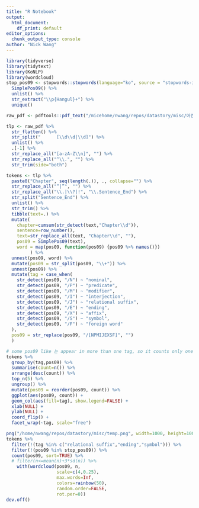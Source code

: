 ```yaml
---
title: "R Notebook"
output: 
  html_document: 
    df_print: default
editor_options: 
  chunk_output_type: console
author: "Nick Wang"
---
```


```r
library(tidyverse)
library(tidytext)
library(KoNLP)
library(wordcloud)
stop_pos09 <- stopwords::stopwords(language="ko", source = "stopwords-iso") %>%
  SimplePos09() %>%
  unlist() %>%
  str_extract("\\p{Hangul}+") %>%
  unique()
```

```r
raw_pdf <- pdftools::pdf_text("/micehome/nwang/repos/datastory/misc/어린 왕자.pdf")

tlp <- raw_pdf %>%
  str_flatten() %>%
  str_split("      [\\d\\d|\\d]") %>%
  unlist() %>%
  .[-1] %>%
  str_replace_all("[a-zA-Z\\n]", "") %>%
  str_replace_all("^\\.", "") %>%
  str_trim(side="both")
```

```r
tokens <- tlp %>%
  paste0("Chapter", seq(length(.)), ., collapse="") %>%
  str_replace_all("“|”", "") %>%
  str_replace_all("\\.|\\?|!", "\\.Sentence_End") %>%
  str_split("Sentence_End") %>%
  unlist() %>%
  str_trim() %>%
  tibble(text=.) %>%
  mutate(
    chapter=cumsum(str_detect(text,"Chapter\\d")),
    sentence=row_number(),
    text=str_replace_all(text, "Chapter\\d", ""),
    pos09 = SimplePos09(text),
    word = map(pos09, function(pos09) {pos09 %>% names()})
         ) %>%
  unnest(pos09, word) %>%
  mutate(pos09 = str_split(pos09, "\\+")) %>%
  unnest(pos09) %>%
  mutate(tag = case_when(
    str_detect(pos09, "/N") ~ "nominal",
    str_detect(pos09, "/P") ~ "predicate",
    str_detect(pos09, "/M") ~ "modifier",
    str_detect(pos09, "/I") ~ "interjection",
    str_detect(pos09, "/J") ~ "relational suffix",
    str_detect(pos09, "/E") ~ "ending",
    str_detect(pos09, "/X") ~ "affix",
    str_detect(pos09, "/S") ~ "symbol",
    str_detect(pos09, "/F") ~ "foreign word"
  ),
  pos09 = str_replace(pos09, "/[NPMIJEXSF]", "")
  )
```

```r
# some pos09 like 는 appear in more than one tag, so it counts only one of them for the reordering... how to fix this?
tokens %>%
  group_by(tag,pos09) %>%
  summarise(count=n()) %>%
  arrange(desc(count)) %>%
  top_n(5) %>%
  ungroup() %>%
  mutate(pos09 = reorder(pos09, count)) %>%
  ggplot(aes(pos09, count)) +
  geom_col(aes(fill=tag), show.legend=FALSE) +
  xlab(NULL) +
  ylab(NULL) +
  coord_flip() +
  facet_wrap(~tag, scale="free")
```

```r
png("/home/nwang/repos/datastory/misc/temp.png", width=1000, height=1000, res=250)
tokens %>%
  filter(!(tag %in% c("relational suffix","ending","symbol"))) %>%
  filter(!(pos09 %in% stop_pos09)) %>%
  count(pos09, sort=TRUE) %>%
  # filter(n<=mean(n)+3*sd(n)) %>%
    with(wordcloud(pos09, n,
                   scale=c(4,0.25),
                   max.words=Inf,
                   colors=rainbow(50),
                   random.order=FALSE,
                   rot.per=0))
dev.off()
```


